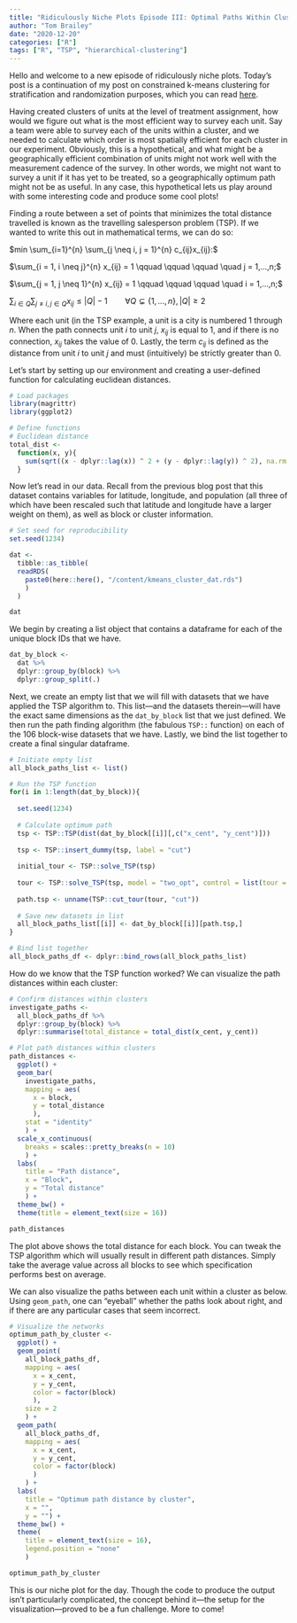 ```yaml
---
title: "Ridiculously Niche Plots Episode III: Optimal Paths Within Clusters (Lots of Travelling Salespeople)"
author: "Tom Brailey"
date: "2020-12-20"
categories: ["R"]
tags: ["R", "TSP", "hierarchical-clustering"]
---
```


Hello and welcome to a new episode of ridiculously niche plots. Today's post is a continuation of my post on constrained k-means clustering for stratification and randomization purposes, which you can read [here](https://tjbrailey.netlify.app/posts/constrained_kmeans/). 

Having created clusters of units at the level of treatment assignment, how would we figure out what is the most efficient way to survey each unit. Say a team were able to survey each of the units within a cluster, and we needed to calculate which order is most spatially efficient for each cluster in our experiment. Obviously, this is a hypothetical, and what might be a geographically efficient combination of units might not work well with the measurement cadence of the survey. In other words, we might not want to survey a unit if it has yet to be treated, so a geographically optimum path might not be as useful. In any case, this hypothetical lets us play around with some interesting code and produce some cool plots! 

Finding a route between a set of points that minimizes the total distance travelled is known as the travelling salesperson problem (TSP). If we wanted to write this out in mathematical terms, we can do so:

$min \sum_{i=1}^{n} \sum_{j \neq i, j = 1}^{n} c_{ij}x_{ij}:$

$\sum_{i = 1, i \neq j}^{n} x_{ij} = 1 \qquad \qquad \qquad \quad j = 1,...,n;$

$\sum_{j = 1, j \neq 1}^{n} x_{ij} = 1 \qquad \qquad \qquad \quad i = 1,...,n;$

$\sum_{i \in Q} \sum_{j \neq i, j \in Q} x_{ij} \leq |Q| - 1 \qquad \forall Q \subsetneq	\{1,...,n\}, |Q| \geq 2$

Where each unit (in the TSP example, a unit is a city is numbered 1 through $n$. When the path connects unit $i$ to unit $j$, $x_{ij}$ is equal to 1, and if there is no connection, $x_{ij}$ takes the value of 0. Lastly, the term $c_{ij}$ is defined as the distance from unit $i$ to unit $j$ and must (intuitively) be strictly greater than 0.  

Let's start by setting up our environment and creating a user-defined function for calculating euclidean distances. 

```r
# Load packages
library(magrittr)
library(ggplot2)

# Define functions
# Euclidean distance
total_dist <- 
  function(x, y){
    sum(sqrt((x - dplyr::lag(x)) ^ 2 + (y - dplyr::lag(y)) ^ 2), na.rm = TRUE)
  }
```

Now let's read in our data. Recall from the previous blog post that this dataset contains variables for latitude, longitude, and population (all three of which have been rescaled such that latitude and longitude have a larger weight on them), as well as block or cluster information.  

```r
# Set seed for reproducibility
set.seed(1234)

dat <- 
  tibble::as_tibble(
  readRDS(
    paste0(here::here(), "/content/kmeans_cluster_dat.rds")
    )
  )

dat
```

We begin by creating a list object that contains a dataframe for each of the unique block IDs that we have. 

```r
dat_by_block <- 
  dat %>% 
  dplyr::group_by(block) %>%
  dplyr::group_split(.)
```

Next, we create an empty list that we will fill with datasets that we have applied the TSP algorithm to. This list---and the datasets therein---will have the exact same dimensions as the ``dat_by_block`` list that we just defined. We then run the path finding algorithm (the fabulous ``TSP::`` function) on each of the 106 block-wise datasets that we have. Lastly, we bind the list together to create a final singular dataframe. 

```r
# Initiate empty list 
all_block_paths_list <- list()

# Run the TSP function
for(i in 1:length(dat_by_block)){
  
  set.seed(1234)
  
  # Calculate optimum path
  tsp <- TSP::TSP(dist(dat_by_block[[i]][,c("x_cent", "y_cent")]))
  
  tsp <- TSP::insert_dummy(tsp, label = "cut")
  
  initial_tour <- TSP::solve_TSP(tsp)
  
  tour <- TSP::solve_TSP(tsp, model = "two_opt", control = list(tour = initial_tour))
  
  path.tsp <- unname(TSP::cut_tour(tour, "cut"))
  
  # Save new datasets in list
  all_block_paths_list[[i]] <- dat_by_block[[i]][path.tsp,]
}

# Bind list together
all_block_paths_df <- dplyr::bind_rows(all_block_paths_list)
```

How do we know that the TSP function worked? We can visualize the path distances within each cluster:

```r
# Confirm distances within clusters
investigate_paths <- 
  all_block_paths_df %>%
  dplyr::group_by(block) %>% 
  dplyr::summarise(total_distance = total_dist(x_cent, y_cent))

# Plot path distances within clusters
path_distances <- 
  ggplot() + 
  geom_bar(
    investigate_paths, 
    mapping = aes(
      x = block, 
      y = total_distance
      ), 
    stat = "identity"
    ) +
  scale_x_continuous(
    breaks = scales::pretty_breaks(n = 10)
    ) +
  labs(
    title = "Path distance", 
    x = "Block", 
    y = "Total distance"
    ) + 
  theme_bw() +
  theme(title = element_text(size = 16))

path_distances
```
The plot above shows the total distance for each block. You can tweak the TSP algorithm which will usually result in different path distances. Simply take the average value across all blocks to see which specification performs best on average. 

We can also visualize the paths between each unit within a cluster as below. Using ``geom_path``, one can "eyeball" whether the paths look about right, and if there are any particular cases that seem incorrect. 

```r
# Visualize the networks
optimum_path_by_cluster <- 
  ggplot() + 
  geom_point(
    all_block_paths_df, 
    mapping = aes(
      x = x_cent, 
      y = y_cent, 
      color = factor(block)
      ), 
    size = 2
    ) +
  geom_path(
    all_block_paths_df, 
    mapping = aes(
      x = x_cent, 
      y = y_cent, 
      color = factor(block)
      )
    ) +
  labs(
    title = "Optimum path distance by cluster", 
    x = "", 
    y = "") +
  theme_bw() + 
  theme(
    title = element_text(size = 16),
    legend.position = "none"
    )

optimum_path_by_cluster
```

This is our niche plot for the day. Though the code to produce the output isn't particularly complicated, the concept behind it---the setup for the visualization---proved to be a fun challenge. More to come! 